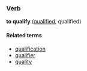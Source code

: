 ===Verb===
'''to qualify''' ([[qualified]], qualified)

====Related terms====
*[[qualification]]
*[[qualifier]]
*[[quality]]